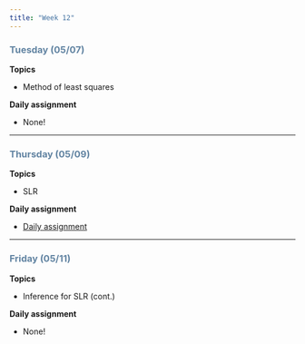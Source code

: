 ```yaml
---
title: "Week 12"
---
```


::: {style="color: #6284a2"}
### Tuesday (05/07)
:::

**Topics**

-   Method of least squares

**Daily assignment**

-   None!

------------------------------------------------------------------------

::: {style="color: #6284a2"}
### Thursday (05/09)
:::

**Topics**

-   SLR

**Daily assignment**

-   [Daily assignment](daily/DA_21.pdf)

------------------------------------------------------------------------

::: {style="color: #6284a2"}
### Friday (05/11)
:::

**Topics**

-   Inference for SLR (cont.)

**Daily assignment**

-   None!
